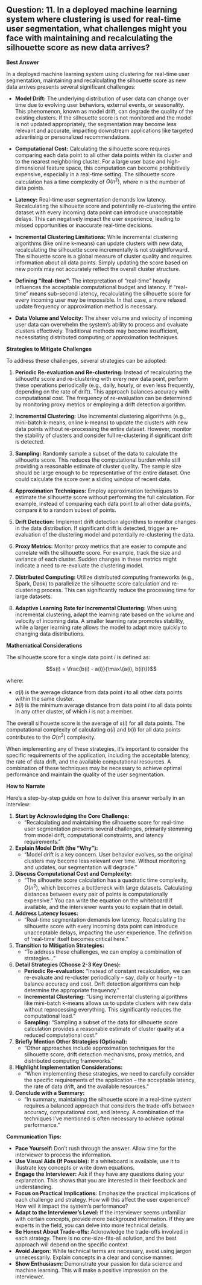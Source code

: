 ## Question: 11. In a deployed machine learning system where clustering is used for real-time user segmentation, what challenges might you face with maintaining and recalculating the silhouette score as new data arrives?

**Best Answer**

In a deployed machine learning system using clustering for real-time user segmentation, maintaining and recalculating the silhouette score as new data arrives presents several significant challenges:

*   **Model Drift:** The underlying distribution of user data can change over time due to evolving user behaviors, external events, or seasonality. This phenomenon, known as model drift, can degrade the quality of the existing clusters. If the silhouette score is not monitored and the model is not updated appropriately, the segmentation may become less relevant and accurate, impacting downstream applications like targeted advertising or personalized recommendations.

*   **Computational Cost:** Calculating the silhouette score requires comparing each data point to all other data points within its cluster and to the nearest neighboring cluster. For a large user base and high-dimensional feature space, this computation can become prohibitively expensive, especially in a real-time setting. The silhouette score calculation has a time complexity of $O(n^2)$, where $n$ is the number of data points.

*   **Latency:** Real-time user segmentation demands low latency. Recalculating the silhouette score and potentially re-clustering the entire dataset with every incoming data point can introduce unacceptable delays. This can negatively impact the user experience, leading to missed opportunities or inaccurate real-time decisions.

*   **Incremental Clustering Limitations:** While incremental clustering algorithms (like online k-means) can update clusters with new data, recalculating the silhouette score incrementally is not straightforward. The silhouette score is a global measure of cluster quality and requires information about all data points. Simply updating the score based on new points may not accurately reflect the overall cluster structure.

*   **Defining "Real-time":** The interpretation of "real-time" heavily influences the acceptable computational budget and latency. If "real-time" means sub-second latency, recalculating the silhouette score for every incoming user may be impossible. In that case, a more relaxed update frequency or approximation method is necessary.

*   **Data Volume and Velocity:** The sheer volume and velocity of incoming user data can overwhelm the system's ability to process and evaluate clusters effectively. Traditional methods may become insufficient, necessitating distributed computing or approximation techniques.

**Strategies to Mitigate Challenges**

To address these challenges, several strategies can be adopted:

1.  **Periodic Re-evaluation and Re-clustering:** Instead of recalculating the silhouette score and re-clustering with every new data point, perform these operations periodically (e.g., daily, hourly, or even less frequently, depending on the rate of drift). This approach balances accuracy with computational cost. The frequency of re-evaluation can be determined by monitoring proxy metrics or employing a drift detection algorithm.

2.  **Incremental Clustering:** Use incremental clustering algorithms (e.g., mini-batch k-means, online k-means) to update the clusters with new data points without re-processing the entire dataset.  However, monitor the stability of clusters and consider full re-clustering if significant drift is detected.

3.  **Sampling:** Randomly sample a subset of the data to calculate the silhouette score. This reduces the computational burden while still providing a reasonable estimate of cluster quality. The sample size should be large enough to be representative of the entire dataset.  One could calculate the score over a sliding window of recent data.

4.  **Approximation Techniques:** Employ approximation techniques to estimate the silhouette score without performing the full calculation. For example, instead of comparing each data point to all other data points, compare it to a random subset of points.

5.  **Drift Detection:** Implement drift detection algorithms to monitor changes in the data distribution. If significant drift is detected, trigger a re-evaluation of the clustering model and potentially re-clustering the data.

6.  **Proxy Metrics:** Monitor proxy metrics that are easier to compute and correlate with the silhouette score. For example, track the size and variance of each cluster.  Sudden changes in these metrics might indicate a need to re-evaluate the clustering model.

7.  **Distributed Computing:** Utilize distributed computing frameworks (e.g., Spark, Dask) to parallelize the silhouette score calculation and re-clustering process. This can significantly reduce the processing time for large datasets.

8.  **Adaptive Learning Rate for Incremental Clustering:** When using incremental clustering, adapt the learning rate based on the volume and velocity of incoming data.  A smaller learning rate promotes stability, while a larger learning rate allows the model to adapt more quickly to changing data distributions.

**Mathematical Considerations**

The silhouette score for a single data point $i$ is defined as:

$$s(i) = \frac{b(i) - a(i)}{\max\{a(i), b(i)\}}$$

where:

*   $a(i)$ is the average distance from data point $i$ to all other data points within the same cluster.
*   $b(i)$ is the minimum average distance from data point $i$ to all data points in any other cluster, of which $i$ is not a member.

The overall silhouette score is the average of $s(i)$ for all data points.  The computational complexity of calculating $a(i)$ and $b(i)$ for all data points contributes to the $O(n^2)$ complexity.

When implementing any of these strategies, it's important to consider the specific requirements of the application, including the acceptable latency, the rate of data drift, and the available computational resources. A combination of these techniques may be necessary to achieve optimal performance and maintain the quality of the user segmentation.

**How to Narrate**

Here’s a step-by-step guide on how to deliver this answer verbally in an interview:

1.  **Start by Acknowledging the Core Challenge:**
    *   "Recalculating and maintaining the silhouette score for real-time user segmentation presents several challenges, primarily stemming from model drift, computational constraints, and latency requirements."

2.  **Explain Model Drift (the "Why"):**
    *   "Model drift is a key concern. User behavior evolves, so the original clusters may become less relevant over time. Without monitoring and updates, our segmentation will degrade."

3.  **Discuss Computational Cost and Complexity:**
    *   "The silhouette score calculation has a quadratic time complexity, $O(n^2)$, which becomes a bottleneck with large datasets.  Calculating distances between every pair of points is computationally expensive." You can write the equation on the whiteboard if available, and the interviewer wants you to explain that in detail.

4.  **Address Latency Issues:**
    *   "Real-time segmentation demands low latency. Recalculating the silhouette score with every incoming data point can introduce unacceptable delays, impacting the user experience. The definition of 'real-time' itself becomes critical here."

5.  **Transition to Mitigation Strategies:**
    *   "To address these challenges, we can employ a combination of strategies…"

6.  **Detail Strategies (Choose 2-3 Key Ones):**
    *   **Periodic Re-evaluation:** "Instead of constant recalculation, we can re-evaluate and re-cluster periodically – say, daily or hourly – to balance accuracy and cost. Drift detection algorithms can help determine the appropriate frequency."
    *   **Incremental Clustering:** "Using incremental clustering algorithms like mini-batch k-means allows us to update clusters with new data without reprocessing everything. This significantly reduces the computational load."
    *   **Sampling:** "Sampling a subset of the data for silhouette score calculation provides a reasonable estimate of cluster quality at a reduced computational cost."

7.  **Briefly Mention Other Strategies (Optional):**
    *   "Other approaches include approximation techniques for the silhouette score, drift detection mechanisms, proxy metrics, and distributed computing frameworks."

8.  **Highlight Implementation Considerations:**
    *   "When implementing these strategies, we need to carefully consider the specific requirements of the application – the acceptable latency, the rate of data drift, and the available resources."

9.  **Conclude with a Summary:**
    *   "In summary, maintaining the silhouette score in a real-time system requires a balanced approach that considers the trade-offs between accuracy, computational cost, and latency. A combination of the techniques I've mentioned is often necessary to achieve optimal performance."

**Communication Tips:**

*   **Pace Yourself:** Don't rush through the answer. Allow time for the interviewer to process the information.
*   **Use Visual Aids (If Possible):** If a whiteboard is available, use it to illustrate key concepts or write down equations.
*   **Engage the Interviewer:** Ask if they have any questions during your explanation. This shows that you are interested in their feedback and understanding.
*   **Focus on Practical Implications:** Emphasize the practical implications of each challenge and strategy. How will this affect the user experience? How will it impact the system's performance?
*   **Adapt to the Interviewer's Level:** If the interviewer seems unfamiliar with certain concepts, provide more background information. If they are experts in the field, you can delve into more technical details.
*   **Be Honest About Trade-offs:** Acknowledge the trade-offs involved in each strategy. There is no one-size-fits-all solution, and the best approach will depend on the specific context.
*   **Avoid Jargon:** While technical terms are necessary, avoid using jargon unnecessarily. Explain concepts in a clear and concise manner.
*   **Show Enthusiasm:** Demonstrate your passion for data science and machine learning. This will make a positive impression on the interviewer.
